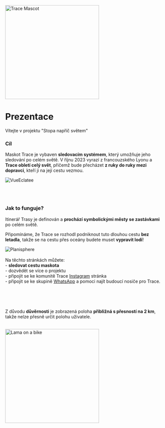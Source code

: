 
<div style={{ width: '100%', margin: '0 auto', textAlign: 'center' }}>
 <div style={{ display: "flex", justifyContent: "center" }}>
  <img src="/img/Mascotte/Resize/tracefullbodydetoure.svg" alt="Trace Mascot" width="300" height="300"/>
</div>

# Prezentace

Vítejte v projektu "Stopa napříč světem"

### Cíl

Maskot Trace je vybaven **sledovacím systémem**, který umožňuje jeho sledování po celém světě. V říjnu 2023 vyrazí z francouzského Lyonu a **Trace obletí celý svět**, přičemž bude přecházet **z ruky do ruky mezi dopravci**, kteří ji na její cestu vezmou.

<div style={{ width:'100%',height:'auto'}}>
  <img src="/img/Mascotte/Resize/Trace_Eclatee.png" alt="VueEclatee" loading="lazy"  />
</div>

<br/><br/>

### Jak to funguje?

Itinerář Trasy je definován a **prochází symbolickými městy se zastávkami** po celém světě.

Připomínáme, že Trace se rozhodl podniknout tuto dlouhou cestu **bez letadla**, takže se na cestu přes oceány budete muset **vypravit lodí**!

<div style={{ width:'100%',height:'auto'}}>
  <img src="/img/Mascotte/Resize/planisphere.svg" alt="Planisphere" loading="lazy"  />
</div>
<br/>
Na těchto stránkách můžete:
<br/>- <strong>sledovat cestu maskota</strong>
<br/>- dozvědět se více o projektu
<br/>- připojit se ke komunitě Trace <a href="https://www.instagram.com/traceacrosstheworld/" target="_blank" rel="noopener noreferrer">Instagram</a> stránka
<br/>- připojit se ke skupině <a href="https://chat.whatsapp.com/FKwW0q23yVk3OdKNKAxGnE" target="_blank" rel="noopener noreferrer">WhatsApp</a> a pomoci najít budoucí nosiče pro Trace.

<br/><br/><br/>

Z důvodu **důvěrnosti** je zobrazená poloha **přibližná s přesností na 2 km**, takže nelze přesně určit polohu uživatele.

<br/>

<div style={{ display: "flex", justifyContent: "center" }}>
  <img src="/img/Mascotte/Resize/lama-on-a-bike.svg" alt="Lama on a bike" width="300" height="300"/>
</div>
</div>
